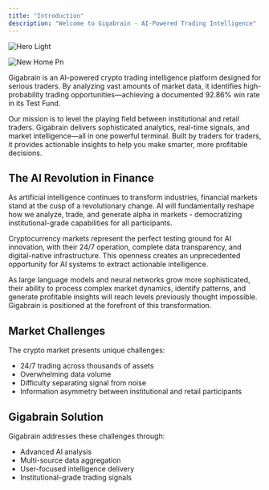 ```yaml
---
title: "Introduction"
description: "Welcome to Gigabrain - AI-Powered Trading Intelligence"
---
```


<img
  className="block dark:hidden"
  src="/images/terminal.png"
  alt="Hero Light"
/>

![New Home Pn](/images/new_home.png)

Gigabrain is an AI-powered crypto trading intelligence platform designed for serious traders. By analyzing vast amounts of market data, it identifies high-probability trading opportunities—achieving a documented 92.86% win rate in its Test Fund.

Our mission is to level the playing field between institutional and retail traders. Gigabrain delivers sophisticated analytics, real-time signals, and market intelligence—all in one powerful terminal. Built by traders for traders, it provides actionable insights to help you make smarter, more profitable decisions.

## The AI Revolution in Finance

As artificial intelligence continues to transform industries, financial markets stand at the cusp of a revolutionary change. AI will fundamentally reshape how we analyze, trade, and generate alpha in markets - democratizing institutional-grade capabilities for all participants.

Cryptocurrency markets represent the perfect testing ground for AI innovation, with their 24/7 operation, complete data transparency, and digital-native infrastructure. This openness creates an unprecedented opportunity for AI systems to extract actionable intelligence.

As large language models and neural networks grow more sophisticated, their ability to process complex market dynamics, identify patterns, and generate profitable insights will reach levels previously thought impossible. Gigabrain is positioned at the forefront of this transformation.

## Market Challenges

The crypto market presents unique challenges:

- 24/7 trading across thousands of assets
- Overwhelming data volume
- Difficulty separating signal from noise
- Information asymmetry between institutional and retail participants

## Gigabrain Solution

Gigabrain addresses these challenges through:

- Advanced AI analysis
- Multi-source data aggregation
- User-focused intelligence delivery
- Institutional-grade trading signals